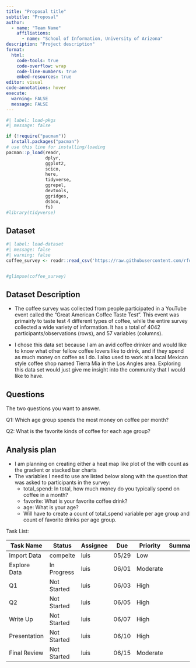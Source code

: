 ```yaml
---
title: "Proposal title"
subtitle: "Proposal"
author: 
  - name: "Team Name"
    affiliations:
      - name: "School of Information, University of Arizona"
description: "Project description"
format:
  html:
    code-tools: true
    code-overflow: wrap
    code-line-numbers: true
    embed-resources: true
editor: visual
code-annotations: hover
execute:
  warning: FALSE
  message: FALSE
---
```


```r
#| label: load-pkgs
#| message: false

if (!require("pacman")) 
  install.packages("pacman")
# use this line for installing/loading
pacman::p_load(readr,
               dplyr,
               ggplot2,
               scico,
               here,
               tidyverse,
               ggrepel,
               devtools,
               ggridges,
               dsbox,
               fs)
#library(tidyverse)
```

## Dataset

```r
#| label: load-dataset
#| message: false
#| warning: false
coffee_survey <- readr::read_csv('https://raw.githubusercontent.com/rfordatascience/tidytuesday/master/data/2024/2024-05-14/coffee_survey.csv')


#glimpse(coffee_survey)
```

## Dataset Description

-   The coffee survey was collected from people participated in a YouTube event called the "Great American Coffee Taste Test". This event was primairly to taste test 4 different types of coffee, while the entire survey collected a wide variety of information. It has a total of 4042 participants/observations (rows), and 57 variables (columns).

-   I chose this data set because I am an avid coffee drinker and would like to know what other fellow coffee lovers like to drink, and if they spend as much money on coffee as I do. I also used to work at a local Mexican style coffee shop named Tierra Mia in the Los Angles area. Exploring this data set would just give me insight into the community that I would like to have.

## Questions

The two questions you want to answer.

Q1: Which age group spends the most money on coffee per month?

Q2: What is the favorite kinds of coffee for each age group?

## Analysis plan

-   I am planning on creating either a heat map like plot of the with count as the gradient or stacked bar charts
-   The variables I need to use are listed below along with the question that was asked to participants in the survey:
    -   total_spend: In total, how much money do you typically spend on coffee in a month?
    -   favorite: What is your favorite coffee drink?
    -   age: What is your age?
    -   Will have to create a count of total_spend variable per age group and count of favorite drinks per age group.

Task List:

| Task Name    | Status       | Assignee | Due   | Priority | Summary |
|--------------|--------------|----------|-------|----------|---------|
| Import Data  | compelte     | luis     | 05/29 | Low      |         |
| Explore Data | In Progress  | luis     | 06/01 | Moderate |         |
| Q1           | Not Started  | luis     | 06/03 | High     |         |
| Q2           | Not Started  | luis     | 06/05 | High     |         |
| Write Up     | Not Started  | luis     | 06/07 | High     |         |
| Presentation | Not Started  | luis     | 06/10 | High     |         |
| Final Review | Not Started  | luis     | 06/15 | Moderate |         |
